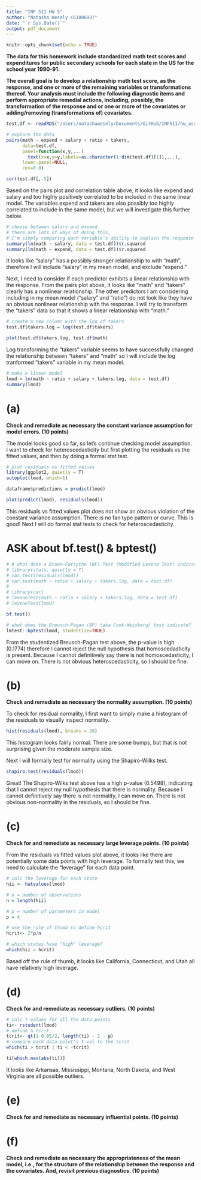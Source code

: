 ```yaml
---
title: "INF 511 HW 5"
author: "Natasha Wesely (6180693)"
date: "`r Sys.Date()`"
output: pdf_document
---
```


```r
knitr::opts_chunk$set(echo = TRUE)
```

**The data for this homework include standardized math test scores and expenditures for public secondary schools for each state in the US for the school year 1990-91.**

**The overall goal is to develop a relationship math test score, as the response, and one or more of the remaining variables or transformations thereof. Your analysis must include the following diagnostic items and perform appropriate remedial actions, including, possibly, the transformation of the response and or one or more of the covariates or adding/removing (transformations of) covariates.**

```r
test.df <- readRDS("/Users/natashawesely/Documents/GitHub/INF511/hw_assignmentInstructions/test.RDS")

# explore the data 
pairs(math ~ expend + salary + ratio + takers,
      data=test.df,
      panel=function(x,y,...)
        text(x=x,y=y,labels=as.character(1:dim(test.df)[1]),...),
      lower.panel=NULL,
      cex=0.8)

cor(test.df[,-5])
```

Based on the pairs plot and correlation table above, it looks like expend and salary and too highly positively correlated to be included in the same linear model. The variables expend and takers are also possibly too highly correlated to include in the same model, but we will investigate this further below.

```r
# choose between salary and expend
# there are lots of ways of doing this, 
# I'm simply comparing each variable's ability to explain the response on their own
summary(lm(math ~ salary, data = test.df))$r.squared
summary(lm(math ~ expend, data = test.df))$r.squared

```

It looks like "salary" has a possibly stronger relationship to with "math", therefore I will include "salary" in my mean model, and exclude "expend."


Next, I need to consider if each predictor exhibits a linear relationship with the response. From the pairs plot above, it looks like "math" and "takers" clearly has a nonlinear relationship. The other predictors I am considering including in my mean model ("salary" and "ratio") do not look like they have an obvious nonlinear relationship with the response. I will try to transform the "takers" data so that it shows a linear relationship with "math." 

```r
# create a new column with the log of takers
test.df$takers.log = log(test.df$takers)

plot(test.df$takers.log, test.df$math)
```

Log transforming the "takers" variable seems to have successfully changed the relationship between "takers" and "math" so I will include the log tranformed "takers" variable in my mean model.


```r
# make a linear model
lmod = lm(math ~ ratio + salary + takers.log, data = test.df)
summary(lmod)
```


# (a) 
**Check and remediate as necessary the constant variance assumption for model errors. (10 points)**

The model looks good so far, so let's continue checking model assumption. I want to check for heteroscedasticity but first plotting the residuals vs the fitted values, and then by doing a formal stat test.

```r
# plot residuals vs fitted values
library(ggplot2, quietly = T)
autoplot(lmod, which=1)

dataframe$predictions = predict(lmod)

plot(predict(lmod), residuals(lmod))
```

This residuals vs fitted values plot does not show an obvious violation of the constant variance assumption. There is no fan type pattern or curve. This is good! Next I will do formal stat tests to check for heteroscedasticity.

# ASK about bf.test() & bptest()

```r
# # what does a Brown–Forsythe (BF) Test (Modified Levene Test) indicate?
# library(stats, quietly = T)
# var.test(residuals(lmod))
# var.test(math ~ ratio + salary + takers.log, data = test.df)
# 
# library(car)
# leveneTest(math ~ ratio + salary + takers.log, data = test.df)
# leveneTest(lmod)

bf.test()

# what does the Breusch-Pagan (BP) (aka Cook-Weisberg) test indicate?
lmtest::bptest(lmod, studentize=TRUE)
```

From the studentized Breusch-Pagan test above, the p-value is high (0.1774) therefore I cannot reject the null hypothesis that homoscedasticity is present. Because I cannot definitively say there is not homoscedasticity, I can move on. There is not obvious heteroscedasticity, so I should be fine.

# (b) 
**Check and remediate as necessary the normality assumption. (10 points)**

To check for residual normality, I first want to simply make a histogram of the residuals to visually inspect normatliy.

```r
hist(residuals(lmod), breaks = 20)
```

This histogram looks fairly normal. There are some bumps, but that is not surprising given the moderate sample size.

Next I will formally test for normality using the Shapiro-Wilks test.

```r
shapiro.test(residuals(lmod))
```

Great! The Shapiro-Wilks test above has a high p-value (0.5498), indicating that I cannot reject my null hypothesis that there is normality. Because I cannot definitively say there is not normality, I can move on. There is not obvious non-normality in the residuals, so I should be fine.


# (c) 
**Check for and remediate as necessary large leverage points. (10 points)**

From the residuals vs fitted values plot above, it looks like there are potentially some data points with high leverage. To formally test this, we need to calculate the "leverage" for each data point.

```r
# calc the leverage for each state
hii <- hatvalues(lmod)

# n = number of observations
n = length(hii)

# p = number of parameters in model
p = 4

# use the rule of thumb to define hcrit
hcrit<- 2*p/n

# which states have "high" leverage?
which(hii > hcrit)
```

Based off the rule of thumb, it looks like California, Connecticut, and Utah all have relatively high leverage. 

# (d) 
**Check for and remediate as necessary outliers. (10 points)**

```r
# calc t-values for all the data points
ti<- rstudent(lmod)
# define a tcrit
tcrit<- qt(1-0.05/2, length(ti) - 1 - p)
# compare each data point's t-val to the tcrit
which(ti > tcrit | ti < -tcrit)

ti[which.max(abs(ti))]
```


It looks like Arkansas, Mississippi, Montana, North Dakota, and West Virginia are all possible outliers.

# (e) 
**Check for and remediate as necessary influential points. (10 points)**



# (f) 
**Check and remediate as necessary the appropriateness of the mean model, i.e., for the structure of the relationship between the response and the covariates. And, revisit previous diagnostics. (10 points)**

